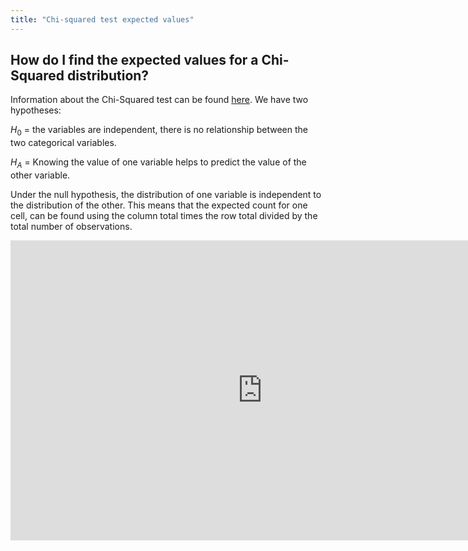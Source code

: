 ```yaml
---
title: "Chi-squared test expected values"
---
```


## How do I find the expected values for a Chi-Squared distribution?

Information about the Chi-Squared test can be found [here](https://statsandr.com/blog/chi-square-test-of-independence-by-hand/). We have two hypotheses:

$H_0$ = the variables are independent, there is no relationship between the two categorical variables.

$H_A$ = Knowing the value of one variable helps to predict the value of the other variable.

Under the null hypothesis, the distribution of one variable is independent to the distribution of the other. This means that the expected count for one cell, can be found using the column total times the row total divided by the total number of observations. 

```{=html}
<iframe width="805" height="480" src="https://www.youtube.com/embed/n3Y7i9N4LQQ" title="Expected count in a Chi-Squared distribution" frameborder="0" allow="accelerometer; autoplay; clipboard-write; encrypted-media; gyroscope; picture-in-picture" allowfullscreen></iframe>
```


